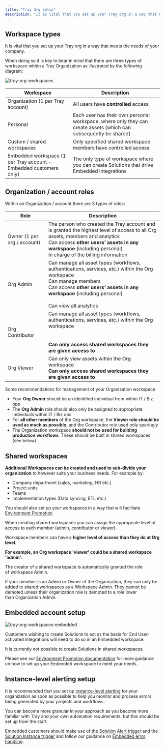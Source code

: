 ```yaml
---
title: "Tray Org setup"
description: "It is vital that you set up your Tray org in a way that meets the needs of your company."
---
```


## Workspace types

It is vital that you set up your Tray org in a way that meets the needs of your company.

When doing so it is key to bear in mind that there are three types of workspace within a Tray Organization as illustrated by the following diagram:

![tray-org-workspaces](/images/platform/introduction/getting-started/organisations/1SpoIf9pxx3FF38Jbv5dy4_tray-org-workspaces.png)

| **Workspace** | **Description** |
| --- | --- |
| Organization (1 per Tray account) | All users have **controlled** access |
| Personal | Each user has their own personal workspace, where only they can create assets (which can subsequently be shared) |
| Custom / shared workspaces | Only specified shared workspace members have controlled access |
| Embedded workspace (1 per Tray account - Embedded customers only) | The only type of workspace where you can create Solutions that drive Embedded integrations |

## Organization / account roles

Within an Organization / account there are 3 types of roles:

| **Role** | **Description** |
| --- | --- |
| Owner (1 per org / account) | The person who created the Tray account and is granted the highest level of access to all Org assets, members and analytics<br/>Can access **other users’ assets in any workspace** (including personal)<br/>In charge of the billing information |
| Org Admin | Can manage all asset types (workflows, authentications, services, etc.) within the Org workspace<br/>Can manage members<br/>Can access **other users’ assets in any workspace** (including personal)<br/><br/>Can view all analytics |
| Org Contributor | Can manage all asset types (workflows, authentications, services, etc.) within the Org workspace<br/><br/><br/>**Can only access shared workspaces they are given access to** |
| Org Viewer | Can only view assets within the Org workspace<br/>**Can only access shared workspaces they are given access to** |

Some recommendations for management of your Organization workspace:

- Your **Org Owner** should be an identified individual from within IT / Biz ops
- The **Org Admin** role should also only be assigned to appropriate individuals within IT / Biz ops  
- For **all other members** of the Org workspace, the **Viewer role should be used as much as possible**, and the Contributor role used only sparingly
- The Organization workspace **should not be used for building production workflows**. These should be built in shared workspaces (see below)

## Shared workspaces

**Additional Workspaces can be created and used to sub-divide your organization** to however suits your business needs. For example by:

- Company department (sales, marketing, HR etc.)
- Project units
- Teams
- Implementation types (Data syncing, ETL etc.)

You should also set up your workspaces in a way that will facilitate [Environment Promotion](#)

When creating shared workspaces you can assign the appropriate level of access to each member (admin, contributor or viewer).

Workspace members can have a **higher level of access than they do at Org level**.

**For example, an Org workspace 'viewer' could be a shared workspace 'admin'.**

The creator of a shared workspace is automatically granted the role of workspace Admin. 

If your member is an Admin or Owner of the Organization, they can only be added to shared workspaces as a Workspace Admin. They cannot be demoted unless their organization role is demoted to a role lower than Organization Admin.

## Embedded account setup

![tray-org-workspaces-embedded](/images/platform/introduction/getting-started/organisations/1dDGeffj1maWaJ9AYZznEh_tray-org-workspaces-embedded.png)

Customers wishing to create Solutions to act as the basis for End User-activated integrations will need to do so in an Embedded workspace.

It is currently not possible to create Solutions in shared workspaces.

Please see our [Environment Promotion documentation](#) for more guidance on how to set up your Embedded workspace to meet your needs.

## Instance-level alerting setup

It is recommended that you set up [instance-level alerting](#) for your organization as soon as possible to help you monitor and process errors being generated by your projects and workflows.

You can become more granular in your approach as you become more familiar with Tray and your own automation requirements, but this should be set up from the start.

Embedded customers should make use of the [Solution Alert trigger](#) and the [Solution Instance trigger](#) and follow our guidance on [Embedded error handling](#).
